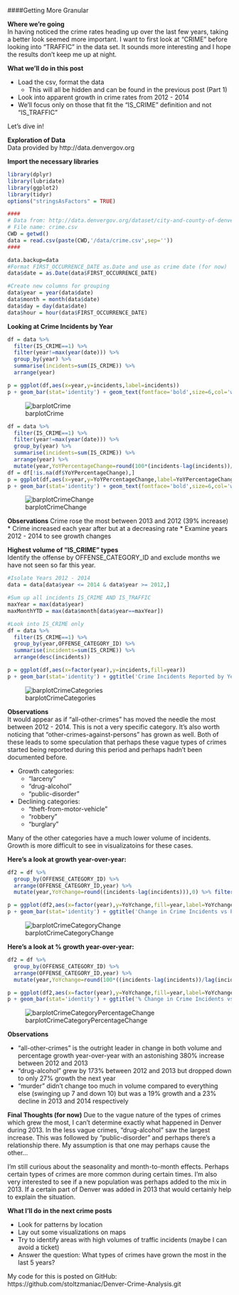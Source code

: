 
####Getting More Granular  

**Where we're going**  
In having noticed the crime rates heading up over the last few years, taking a better look seemed more important. I want to first look at "CRIME" before looking into "TRAFFIC" in the data set. It sounds more interesting and I hope the results don't keep me up at night.  


**What we'll do in this post**

* Load the csv, format the data
  * This will all be hidden and can be found in the previous post (Part 1)
* Look into apparent growth in crime rates from 2012 - 2014
* We'll focus only on those that fit the "IS_CRIME" definition and not "IS_TRAFFIC"

Let's dive in!  

**Exploration of Data**  
Data provided by http://data.denvergov.org

**Import the necessary libraries**

```r
library(dplyr)
library(lubridate)
library(ggplot2)
library(tidyr)
options("stringsAsFactors" = TRUE)
```  

```r
####
# Data from: http://data.denvergov.org/dataset/city-and-county-of-denver-crime
# File name: crime.csv
CWD = getwd()
data = read.csv(paste(CWD,'/data/crime.csv',sep=''))
####
```  

```r
data.backup=data
#Format FIRST_OCCURRENCE_DATE as.Date and use as crime date (for now)
data$date = as.Date(data$FIRST_OCCURRENCE_DATE)

#Create new columns for grouping
data$year = year(data$date)
data$month = month(data$date)
data$day = day(data$date)
data$hour = hour(data$FIRST_OCCURRENCE_DATE)
```  

**Looking at Crime Incidents by Year**  

```r
df = data %>% 
  filter(IS_CRIME==1) %>%
  filter(year!=max(year(date))) %>%
  group_by(year) %>%
  summarise(incidents=sum(IS_CRIME)) %>%
  arrange(year)

p = ggplot(df,aes(x=year,y=incidents,label=incidents)) 
p + geom_bar(stat='identity') + geom_text(fontface='bold',size=6,col='white',vjust=1)+ ggtitle('Crime Volume by Year') + xlab('Year') + ylab('Incidents') + theme(plot.title = element_text(hjust = 0.5))
```

![barplotCrime](http://stoltzmaniac.com/content/images/2016/11/crime-analysis-denver-part-2/crime-analysis-denver-part-2-plot1.png)

```r
df = data %>%
  filter(IS_CRIME==1) %>%
  filter(year!=max(year(date))) %>%
  group_by(year) %>%
  summarise(incidents=sum(IS_CRIME)) %>%
  arrange(year) %>%
  mutate(year,YoYPercentageChange=round(100*(incidents-lag(incidents))/lag(incidents)),0)
df = df[!is.na(df$YoYPercentageChange),]
p = ggplot(df,aes(x=year,y=YoYPercentageChange,label=YoYPercentageChange)) 
p + geom_bar(stat='identity') + geom_text(fontface='bold',size=6,col='white',vjust=1)+ ggtitle('Crime Percentage Change Year-Over-Year') + xlab('Year') + ylab('YoY Incident % Change') + theme(plot.title = element_text(hjust = 0.5))
```

![barplotCrimeChange](http://stoltzmaniac.com/content/images/2016/11/crime-analysis-denver-part-2/crime-analysis-denver-part-2-plot2.png)

**Observations***
* Crime rose the most between 2013 and 2012 (39% increase)
* Crime increased each year after but at a decreasing rate
* Examine years 2012 - 2014 to see growth changes  


**Highest volume of "IS_CRIME" types**  
Identify the offense by OFFENSE_CATEGORY_ID and exclude months we have not seen so far this year.

```r
#Isolate Years 2012 - 2014
data = data[data$year <= 2014 & data$year >= 2012,]  

#Sum up all incidents IS_CRIME AND IS_TRAFFIC
maxYear = max(data$year)
maxMonthYTD = max(data$month[data$year==maxYear])

#Look into IS_CRIME only
df = data %>%
  filter(IS_CRIME==1) %>%
  group_by(year,OFFENSE_CATEGORY_ID) %>%
  summarise(incidents=sum(IS_CRIME)) %>%
  arrange(desc(incidents))

p = ggplot(df,aes(x=factor(year),y=incidents,fill=year))
p + geom_bar(stat='identity') + ggtitle('Crime Incidents Reported by Year') + xlab('Year') + ylab('Incidents') + theme(plot.title = element_text(hjust = 0.5),legend.position = 'none') + guides(fill = guide_legend(title='Year')) + coord_flip() + facet_wrap(~OFFENSE_CATEGORY_ID,ncol=3)

```  

![barplotCrimeCategories](http://stoltzmaniac.com/content/images/2016/11/crime-analysis-denver-part-2/crime-analysis-denver-part-2-plot3.png)

**Observations**  
It would appear as if "all-other-crimes" has moved the needle the most between 2012 - 2014. This is not a very specific category. It's also worth noticing that "other-crimes-against-persons" has grown as well. Both of these leads to some speculation that perhaps these vague types of crimes started being reported during this period and perhaps hadn't been documented before.  

* Growth categories: 
  * "larceny"
  * "drug-alcohol"
  * "public-disorder"  

* Declining categories: 
  * "theft-from-motor-vehicle"
  * "robbery"
  * "burglary"  

Many of the other categories have a much lower volume of incidents. Growth is more difficult to see in visualizatoins for these cases.

**Here's a look at growth year-over-year:**
```r
df2 = df %>%
  group_by(OFFENSE_CATEGORY_ID) %>%
  arrange(OFFENSE_CATEGORY_ID,year) %>%
  mutate(year,YoYchange=round((incidents-lag(incidents))),0) %>% filter(year != 2012)

p = ggplot(df2,aes(x=factor(year),y=YoYchange,fill=year,label=YoYchange))
p + geom_bar(stat='identity') + ggtitle('Change in Crime Incidents vs Previous Year') + xlab('Year') + ylab('YoY Change in Incidents') + theme(plot.title = element_text(hjust = 0.5),legend.position = 'none') + guides(fill = guide_legend(title='Year')) + coord_flip() + facet_wrap(~OFFENSE_CATEGORY_ID,ncol=3) + geom_text(hjust=0.5, size=5,col='red', fontface='bold')
```

![barplotCrimeCategoryChange](http://stoltzmaniac.com/content/images/2016/11/crime-analysis-denver-part-2/crime-analysis-denver-part-2-plot4.png)

**Here's a look at % growth year-over-year:**
```r
df2 = df %>%
  group_by(OFFENSE_CATEGORY_ID) %>%
  arrange(OFFENSE_CATEGORY_ID,year) %>%
  mutate(year,YoYchange=round(100*((incidents-lag(incidents))/lag(incidents))),0) %>% filter(year != 2012)

p = ggplot(df2,aes(x=factor(year),y=YoYchange,fill=year,label=YoYchange))
p + geom_bar(stat='identity') + ggtitle('% Change in Crime Incidents vs Previous Year') + xlab('Year') + ylab('YoY % Change in Incidents') + theme(plot.title = element_text(hjust = 0.5),legend.position = 'none') + guides(fill = guide_legend(title='Year')) + coord_flip() + facet_wrap(~OFFENSE_CATEGORY_ID,ncol=3) + geom_text(hjust=1,col='red',size=5,fontface='bold')
```

![barplotCrimeCategoryPercentageChange](http://stoltzmaniac.com/content/images/2016/11/crime-analysis-denver-part-2/crime-analysis-denver-part-2-plot5.png)

**Observations**  

* "all-other-crimes" is the outright leader in change in both volume and percentage growth year-over-year with an astonishing 380% increase between 2012 and 2013
* "drug-alcohol" grew by 173% between 2012 and 2013 but dropped down to only 27% growth the next year
* "murder" didn't change too much in volume compared to everything else (swinging up 7 and down 10) but was a 19% growth and a 23% decline in 2013 and 2014 respectively  


**Final Thoughts (for now)**
Due to the vague nature of the types of crimes which grew the most, I can't determine exactly what happened in Denver during 2013. In the less vague crimes, "drug-alcohol" saw the largest increase. This was followed by "public-disorder" and perhaps there's a relationship there. My assumption is that one may perhaps cause the other...  

I'm still curious about the seasonality and month-to-month effects. Perhaps certain types of crimes are more common during certain times. I'm also very interested to see if a new population was perhaps added to the mix in 2013. If a certain part of Denver was added in 2013 that would certainly help to explain the situation.  

**What I'll do in the next crime posts**  

* Look for patterns by location
* Lay out some visualizations on maps
* Try to identify areas with high volumes of traffic incidents (maybe I can avoid a ticket)
* Answer the question: What types of crimes have grown the most in the last 5 years?

My code for this is posted on GitHub:  
https://github.com/stoltzmaniac/Denver-Crime-Analysis.git